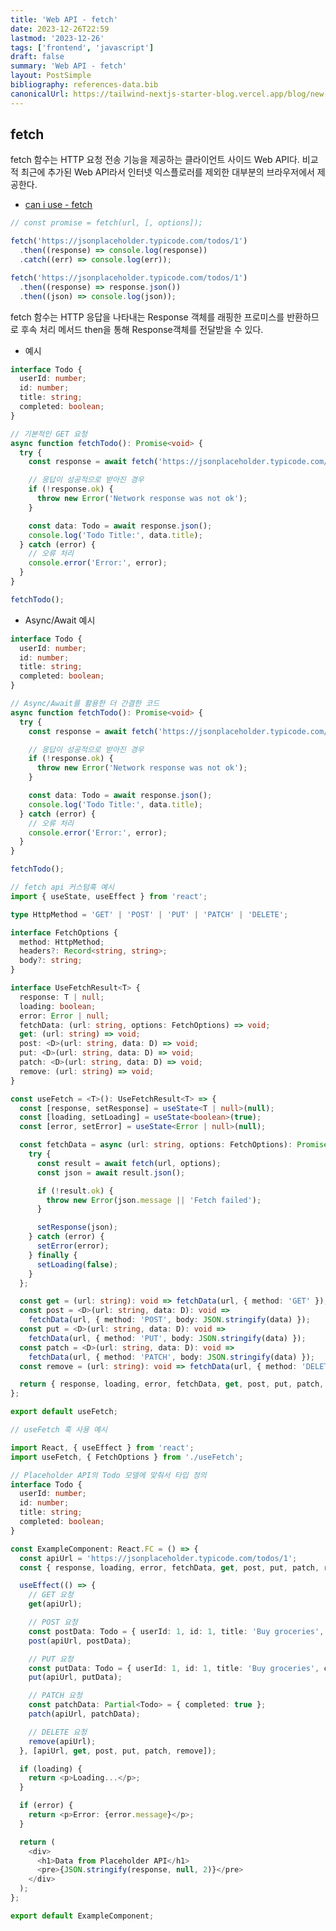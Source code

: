 ```yaml
---
title: 'Web API - fetch'
date: 2023-12-26T22:59
lastmod: '2023-12-26'
tags: ['frontend', 'javascript']
draft: false
summary: 'Web API - fetch'
layout: PostSimple
bibliography: references-data.bib
canonicalUrl: https://tailwind-nextjs-starter-blog.vercel.app/blog/new-features-in-v1/
---
```


## fetch

fetch 함수는 HTTP 요청 전송 기능을 제공하는 클라이언트 사이드 Web API다.
비교적 최근에 추가된 Web API라서 인터넷 익스플로러를 제외한 대부분의 브라우저에서 제공한다.

- [can i use - fetch](https://caniuse.com/?search=fetch)

```javascript
// const promise = fetch(url, [, options]);

fetch('https://jsonplaceholder.typicode.com/todos/1')
  .then((response) => console.log(response))
  .catch((err) => console.log(err));
```

```javascript
fetch('https://jsonplaceholder.typicode.com/todos/1')
  .then((response) => response.json())
  .then((json) => console.log(json));
```

fetch 함수는 HTTP 응답을 나타내는 Response 객체를 래핑한 프로미스를 반환하므로 후속 처리 메서드 then을 통해 Response객체를 전달받을 수 있다.

- 예시

```typescript
interface Todo {
  userId: number;
  id: number;
  title: string;
  completed: boolean;
}

// 기본적인 GET 요청
async function fetchTodo(): Promise<void> {
  try {
    const response = await fetch('https://jsonplaceholder.typicode.com/todos/1');

    // 응답이 성공적으로 받아진 경우
    if (!response.ok) {
      throw new Error('Network response was not ok');
    }

    const data: Todo = await response.json();
    console.log('Todo Title:', data.title);
  } catch (error) {
    // 오류 처리
    console.error('Error:', error);
  }
}

fetchTodo();
```

- Async/Await 예시

```typescript
interface Todo {
  userId: number;
  id: number;
  title: string;
  completed: boolean;
}

// Async/Await를 활용한 더 간결한 코드
async function fetchTodo(): Promise<void> {
  try {
    const response = await fetch('https://jsonplaceholder.typicode.com/todos/1');

    // 응답이 성공적으로 받아진 경우
    if (!response.ok) {
      throw new Error('Network response was not ok');
    }

    const data: Todo = await response.json();
    console.log('Todo Title:', data.title);
  } catch (error) {
    // 오류 처리
    console.error('Error:', error);
  }
}

fetchTodo();
```

```typescript
// fetch api 커스텀훅 예시
import { useState, useEffect } from 'react';

type HttpMethod = 'GET' | 'POST' | 'PUT' | 'PATCH' | 'DELETE';

interface FetchOptions {
  method: HttpMethod;
  headers?: Record<string, string>;
  body?: string;
}

interface UseFetchResult<T> {
  response: T | null;
  loading: boolean;
  error: Error | null;
  fetchData: (url: string, options: FetchOptions) => void;
  get: (url: string) => void;
  post: <D>(url: string, data: D) => void;
  put: <D>(url: string, data: D) => void;
  patch: <D>(url: string, data: D) => void;
  remove: (url: string) => void;
}

const useFetch = <T>(): UseFetchResult<T> => {
  const [response, setResponse] = useState<T | null>(null);
  const [loading, setLoading] = useState<boolean>(true);
  const [error, setError] = useState<Error | null>(null);

  const fetchData = async (url: string, options: FetchOptions): Promise<void> => {
    try {
      const result = await fetch(url, options);
      const json = await result.json();

      if (!result.ok) {
        throw new Error(json.message || 'Fetch failed');
      }

      setResponse(json);
    } catch (error) {
      setError(error);
    } finally {
      setLoading(false);
    }
  };

  const get = (url: string): void => fetchData(url, { method: 'GET' });
  const post = <D>(url: string, data: D): void =>
    fetchData(url, { method: 'POST', body: JSON.stringify(data) });
  const put = <D>(url: string, data: D): void =>
    fetchData(url, { method: 'PUT', body: JSON.stringify(data) });
  const patch = <D>(url: string, data: D): void =>
    fetchData(url, { method: 'PATCH', body: JSON.stringify(data) });
  const remove = (url: string): void => fetchData(url, { method: 'DELETE' });

  return { response, loading, error, fetchData, get, post, put, patch, remove };
};

export default useFetch;
```

```typescript jsx
// useFetch 훅 사용 예시

import React, { useEffect } from 'react';
import useFetch, { FetchOptions } from './useFetch';

// Placeholder API의 Todo 모델에 맞춰서 타입 정의
interface Todo {
  userId: number;
  id: number;
  title: string;
  completed: boolean;
}

const ExampleComponent: React.FC = () => {
  const apiUrl = 'https://jsonplaceholder.typicode.com/todos/1';
  const { response, loading, error, fetchData, get, post, put, patch, remove } = useFetch<Todo>();

  useEffect(() => {
    // GET 요청
    get(apiUrl);

    // POST 요청
    const postData: Todo = { userId: 1, id: 1, title: 'Buy groceries', completed: false };
    post(apiUrl, postData);

    // PUT 요청
    const putData: Todo = { userId: 1, id: 1, title: 'Buy groceries', completed: true };
    put(apiUrl, putData);

    // PATCH 요청
    const patchData: Partial<Todo> = { completed: true };
    patch(apiUrl, patchData);

    // DELETE 요청
    remove(apiUrl);
  }, [apiUrl, get, post, put, patch, remove]);

  if (loading) {
    return <p>Loading...</p>;
  }

  if (error) {
    return <p>Error: {error.message}</p>;
  }

  return (
    <div>
      <h1>Data from Placeholder API</h1>
      <pre>{JSON.stringify(response, null, 2)}</pre>
    </div>
  );
};

export default ExampleComponent;
```
